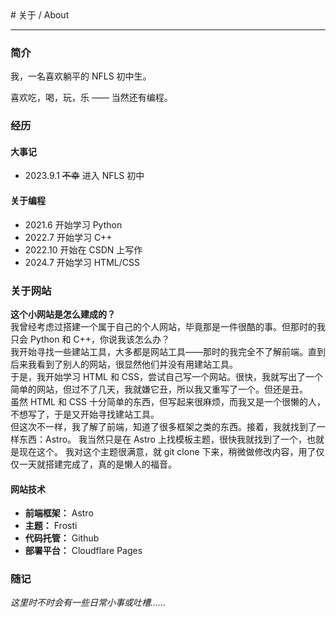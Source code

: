 
<BaseLayout PageID="about">
  <BaseCard title="about">
# 关于 / About

---

### 简介

我，一名喜欢躺平的 NFLS 初中生。

喜欢吃，喝，玩，乐 —— 当然还有编程。


### 经历

#### 大事记

- 2023.9.1 ~~不幸~~ 进入 NFLS 初中

#### 关于编程

- 2021.6 开始学习 Python
- 2022.7 开始学习 C++
- 2022.10 开始在 CSDN 上写作
- 2024.7 开始学习 HTML/CSS

### 关于网站
**这个小网站是怎么建成的？**\
我曾经考虑过搭建一个属于自己的个人网站，毕竟那是一件很酷的事。但那时的我只会 Python 和 C++，你说我该怎么办？\
我开始寻找一些建站工具，大多都是网站工具——那时的我完全不了解前端。直到后来我看到了别人的网站，很显然他们并没有用建站工具。\
于是，我开始学习 HTML 和 CSS，尝试自己写一个网站。很快，我就写出了一个简单的网站，但过不了几天，我就嫌它丑，所以我又重写了一个。但还是丑。\
虽然 HTML 和 CSS 十分简单的东西，但写起来很麻烦，而我又是一个很懒的人，不想写了，于是又开始寻找建站工具。\
但这次不一样，我了解了前端，知道了很多框架之类的东西。接着，我就找到了一样东西：Astro。
我当然只是在 Astro 上找模板主题，很快我就找到了一个，也就是现在这个。
我对这个主题很满意，就 git clone 下来，稍微做修改内容，用了仅仅一天就搭建完成了，真的是懒人的福音。
#### 网站技术
- **前端框架：** Astro
- **主题：** Frosti
- **代码托管：** Github
- **部署平台：** Cloudflare Pages

### 随记
*这里时不时会有一些日常小事或吐槽……*



  </BaseCard>
</BaseLayout>

